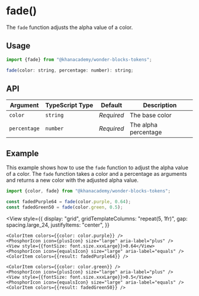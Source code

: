

<Meta title="Packages / Tokens / Exports / fade" />

# fade()

The `fade` function adjusts the alpha value of a color.

## Usage

```js
import {fade} from "@khanacademy/wonder-blocks-tokens";

fade(color: string, percentage: number): string;
```

## API

| Argument     | TypeScript Type | Default    | Description          |
| ------------ | --------------- | ---------- | -------------------- |
| `color`      | `string`        | _Required_ | The base color       |
| `percentage` | `number`        | _Required_ | The alpha percentage |

## Example

This example shows how to use the `fade` function to adjust the alpha value of a
color. The `fade` function takes a color and a percentage as arguments and
returns a new color with the adjusted alpha value.

```typescript
import {color, fade} from "@khanacademy/wonder-blocks-tokens";

const fadedPurple64 = fade(color.purple, 0.64);
const fadedGreen50 = fade(color.green, 0.5);
```


<View
    style={{
        display: "grid",
        gridTemplateColumns: "repeat(5, 1fr)",
        gap: spacing.large_24,
        justifyItems: "center",
    }}

>

    <ColorItem colors={{color: color.purple}} />
    <PhosphorIcon icon={plusIcon} size="large" aria-label="plus" />
    <View style={{fontSize: font.size.xxxLarge}}>0.64</View>
    <PhosphorIcon icon={equalsIcon} size="large" aria-label="equals" />
    <ColorItem colors={{result: fadedPurple64}} />

    <ColorItem colors={{color: color.green}} />
    <PhosphorIcon icon={plusIcon} size="large" aria-label="plus" />
    <View style={{fontSize: font.size.xxxLarge}}>0.5</View>
    <PhosphorIcon icon={equalsIcon} size="large" aria-label="equals" />
    <ColorItem colors={{result: fadedGreen50}} />

</View>
